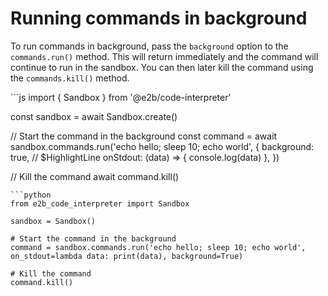 # Running commands in background

To run commands in background, pass the `background` option to the `commands.run()` method. This will return immediately and the command will continue to run in the sandbox.
You can then later kill the command using the `commands.kill()` method.

<CodeGroup>
```js
import { Sandbox } from '@e2b/code-interpreter'

const sandbox = await Sandbox.create()

// Start the command in the background
const command = await sandbox.commands.run('echo hello; sleep 10; echo world', {
  background: true, // $HighlightLine
  onStdout: (data) => {
    console.log(data)
  },
})

// Kill the command
await command.kill()
```
```python
from e2b_code_interpreter import Sandbox

sandbox = Sandbox()

# Start the command in the background
command = sandbox.commands.run('echo hello; sleep 10; echo world', on_stdout=lambda data: print(data), background=True)

# Kill the command
command.kill()
```
</CodeGroup>
